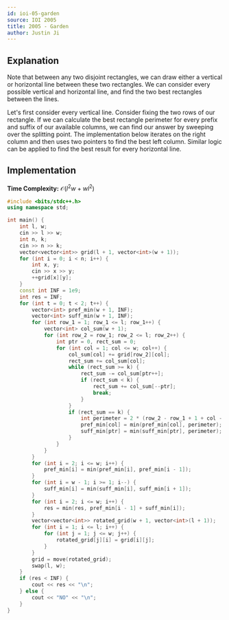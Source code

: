 ```yaml
---
id: ioi-05-garden
source: IOI 2005
title: 2005 - Garden
author: Justin Ji
---
```


## Explanation

Note that between any two disjoint rectangles, we can draw either a vertical
or horizontal line between these two rectangles. We can consider every possible 
vertical and horizontal line, and find the two best rectangles between the 
lines.

Let's first consider every vertical line. Consider fixing the two rows of our 
rectangle. If we can calculate the best rectangle perimeter for 
every prefix and suffix of our available columns, we can find our answer by 
sweeping over the splitting point. The implementation below iterates on the 
right column and then uses two pointers to find the best left column.
Similar logic can be applied to find the best result for every horizontal line.

## Implementation

**Time Complexity:** $\mathcal{O}(l^{2}w + wl^{2})$

<LanguageSection>
<CPPSection>

```cpp
#include <bits/stdc++.h>
using namespace std;

int main() {
    int l, w;
    cin >> l >> w;
    int n, k;
    cin >> n >> k;
    vector<vector<int>> grid(l + 1, vector<int>(w + 1));
    for (int i = 0; i < n; i++) {
        int x, y;
        cin >> x >> y;
        ++grid[x][y];
    }
    const int INF = 1e9;
    int res = INF;
    for (int t = 0; t < 2; t++) {
        vector<int> pref_min(w + 1, INF);
        vector<int> suff_min(w + 1, INF);
        for (int row_1 = 1; row_1 <= l; row_1++) {
            vector<int> col_sum(w + 1);
            for (int row_2 = row_1; row_2 <= l; row_2++) {
                int ptr = 0, rect_sum = 0;
                for (int col = 1; col <= w; col++) {
                    col_sum[col] += grid[row_2][col];
                    rect_sum += col_sum[col];
                    while (rect_sum >= k) {
                        rect_sum -= col_sum[ptr++];
                        if (rect_sum < k) { 
                            rect_sum += col_sum[--ptr];  
                            break;
                        }
                    }     
                    if (rect_sum == k) {
                        int perimeter = 2 * (row_2 - row_1 + 1 + col - ptr + 1);
                        pref_min[col] = min(pref_min[col], perimeter);
                        suff_min[ptr] = min(suff_min[ptr], perimeter);
                    }
                }
            }
        }
        for (int i = 2; i <= w; i++) {
            pref_min[i] = min(pref_min[i], pref_min[i - 1]);
        }
        for (int i = w - 1; i >= 1; i--) {
            suff_min[i] = min(suff_min[i], suff_min[i + 1]);
        }
        for (int i = 2; i <= w; i++) {
            res = min(res, pref_min[i - 1] + suff_min[i]);
        }
        vector<vector<int>> rotated_grid(w + 1, vector<int>(l + 1));
        for (int i = 1; i <= l; i++) {
            for (int j = 1; j <= w; j++) {
                rotated_grid[j][i] = grid[i][j];
            }
        }
        grid = move(rotated_grid);
        swap(l, w);
    }
    if (res < INF) {
        cout << res << "\n";
    } else {
        cout << "NO" << "\n";
    }
}
```

</CPPSection>
</LanguageSection>